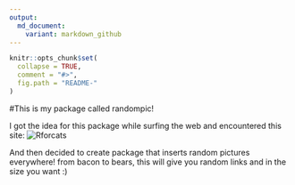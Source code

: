 ```yaml
---
output:
  md_document:
    variant: markdown_github
---
```


```r
knitr::opts_chunk$set(
  collapse = TRUE,
  comment = "#>",
  fig.path = "README-"
)
```


#This is my package called randompic!

I got the idea for this package while surfing the web and encountered this site: ![Rforcats](http://rforcats.net)

And then decided to create package that inserts random pictures everywhere! from bacon to bears, this will give you random links and in the size you want :)

